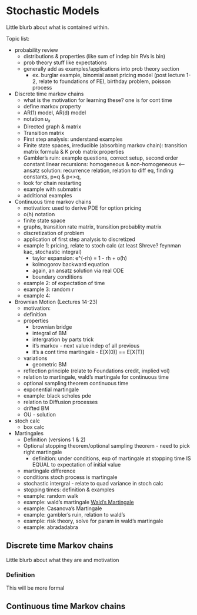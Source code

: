# Stochastic Models {#stochModels}

Little blurb about what is contained within.

Topic list:

- probability review
  - distributions & properties (like sum of indep bin RVs is bin)
  - prob theory stuff like expectations
  - generally add as examples/applications into prob theory section
    - ex. burglar example, binomial asset pricing model (post lecture 1-2, relate to foundations of FE), birthday problem, poisson process

- Discrete time markov chains
  - what is the motivation for learning these? one is for cont time
  - define markov property
  - AR(1) model, AR(d) model
  - notation $u_x$
  - Directed graph & matrix
  - Transition matrix
  - First step analysis: understand examples
  - Finite state spaces, irreducible (absorbing markov chain): transition matrix formula & K prob matrix properties
  - Gambler's ruin: example questions, correct setup, second order constant linear recursions: homogeneous & non-homogeneous <-- ansatz solution: recurrence relation, relation to diff eq, finding constants, p=q & p<>q, 
  - look for chain restarting
  - example with submatrix
  - additional examples

- Continuous time markov chains
  - motivation: used to derive PDE for option pricing 
  - o(h) notation
  - finite state space
  - graphs, transition rate matrix, transition probablity matrix
  - discretization of problem
  - application of first step analysis to discretized
  - example 1: pricing, relate to stoch calc (at least Shreve? feynman kac, stochastic integral)
    - taylor expansion: e^(-rh) = 1 - rh + o(h)
    - kolmogorov backward equation
    - again, an ansatz solution via real ODE
    - boundary conditions
  - example 2: of expectation of time
  - example 3: random r
  - example 4:

- Brownian Motion (Lectures 14-23)
  - motivation: 
  - definition
  - properties
    - brownian bridge
    - integral of BM
    - intergration by parts trick
    - it's markov - next value indep of all previous
    - it's a cont time martingale - E[X(0)] == E[X(T)]
  - variations
    - geometric BM
  - reflection principle (relate to Foundations credit, implied vol)
  - relation to martingale, wald's martingale for continuous time
  - optional sampling theorem continuous time
  - exponential martingale
  - example: black scholes pde
  - relation to Diffusion processes
  - drifted BM
  - OU - solution
  
- stoch calc
  - box calc

- Martingales
  - Definition (versions 1 & 2)
  - Optional stopping theorem/optional sampling theorem - need to pick right martingale
    - definition: under conditions, exp of martingale at stopping time IS EQUAL to expectation of initial value
  - martingale difference
  - conditions stoch process is martingale
  - stochastic intergral - relate to quad variance in stoch calc
  - stopping times: definition & examples
  - example: random walk
  - example: wald's martingale [Wald's Martingale](https://en.wikipedia.org/wiki/Wald%27s_martingale)
  - example: Casanova's Martingale
  - example: gambler's ruin, relation to wald's
  - example: risk theory, solve for param in wald's martingale
  - example: abradadabra
  
## Discrete time Markov chains {#stochModels-DTMC}

Little blurb about what they are and motivation

### Definition {#stochModels-DTMC-definition}

This will be more formal

## Continuous time Markov chains {#stochModels-CTMC}

  
  
